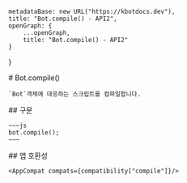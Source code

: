 
    metadataBase: new URL("https://kbotdocs.dev"),
    title: "Bot.compile() - API2",
    openGraph: {
        ...openGraph,
        title: "Bot.compile() - API2"
    }
}

<Section>
    # Bot.compile()

    `Bot`객체에 대응하는 스크립트를 컴파일합니다.
</Section>
<Section>
    ## 구문

    ~~~js
    bot.compile();
    ~~~
</Section>
<Section>
    ## 앱 호환성

    <AppCompat compats={compatibility["compile"]}/>
</Section>